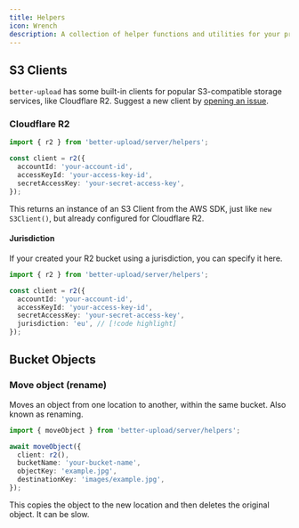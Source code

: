 ```yaml
---
title: Helpers
icon: Wrench
description: A collection of helper functions and utilities for your project.
---
```


## S3 Clients

`better-upload` has some built-in clients for popular S3-compatible storage services, like Cloudflare R2. Suggest a new client by [opening an issue](https://github.com/Nic13Gamer/better-upload/issues).

### Cloudflare R2

```ts
import { r2 } from 'better-upload/server/helpers';

const client = r2({
  accountId: 'your-account-id',
  accessKeyId: 'your-access-key-id',
  secretAccessKey: 'your-secret-access-key',
});
```

This returns an instance of an S3 Client from the AWS SDK, just like `new S3Client()`, but already configured for Cloudflare R2.

#### Jurisdiction

If your created your R2 bucket using a jurisdiction, you can specify it here.

```ts
import { r2 } from 'better-upload/server/helpers';

const client = r2({
  accountId: 'your-account-id',
  accessKeyId: 'your-access-key-id',
  secretAccessKey: 'your-secret-access-key',
  jurisdiction: 'eu', // [!code highlight]
});
```

## Bucket Objects

### Move object (rename)

Moves an object from one location to another, within the same bucket. Also known as renaming.

```ts
import { moveObject } from 'better-upload/server/helpers';

await moveObject({
  client: r2(),
  bucketName: 'your-bucket-name',
  objectKey: 'example.jpg',
  destinationKey: 'images/example.jpg',
});
```

<Callout type="warn">
  This copies the object to the new location and then deletes the original
  object. It can be slow.
</Callout>
